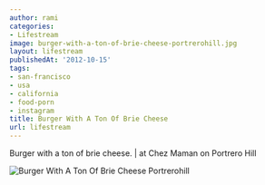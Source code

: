```yaml
---
author: rami
categories:
- Lifestream
image: burger-with-a-ton-of-brie-cheese-portrerohill.jpg
layout: lifestream
publishedAt: '2012-10-15'
tags:
- san-francisco
- usa
- california
- food-porn
- instagram
title: Burger With A Ton Of Brie Cheese
url: lifestream
---
```


Burger with a ton of brie cheese. | at Chez Maman on Portrero Hill

![Burger With A Ton Of Brie Cheese Portrerohill](/assets/images/content/lifestream/burger-with-a-ton-of-brie-cheese-portrerohill.jpg)
